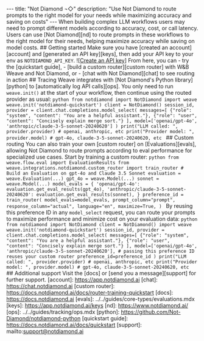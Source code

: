 --- title: "Not Diamond ¬◇" description: "Use Not Diamond to route prompts to the right model for your needs while maximizing accuracy and saving on costs" --- When building complex LLM workflows users may need to prompt different models according to accuracy, cost, or call latency. Users can use [Not Diamond][nd] to route prompts in these workflows to the right model for their needs, helping maximize accuracy while saving on model costs. ## Getting started Make sure you have [created an account][account] and [generated an API key][keys], then add your API key to your env as `NOTDIAMOND_API_KEY`. ![[Create an API key](/guides/integrations/imgs/notdiamond/api-keys.png)] From here, you can - try the [quickstart guide], - [build a custom router][custom router] with W&B Weave and Not Diamond, or - [chat with Not Diamond][chat] to see routing in action ## Tracing Weave integrates with [Not Diamond's Python library][python] to [automatically log API calls][ops]. You only need to run `weave.init()` at the start of your workflow, then continue using the routed provider as usual: ```python from notdiamond import NotDiamond import weave weave.init('notdiamond-quickstart') client = NotDiamond() session_id, provider = client.chat.completions.model_select( messages=[ {"role": "system", "content": "You are a helpful assistant."}, {"role": "user", "content": "Concisely explain merge sort."} ], model=['openai/gpt-4o', 'anthropic/claude-3-5-sonnet-20240620'] ) print("LLM called: ", provider.provider) # openai, anthropic, etc print("Provider model: ", provider.model) # gpt-4o, claude-3-5-sonnet-20240620, etc ``` ## Custom routing You can also train your own [custom router] on [Evaluations][evals], allowing Not Diamond to route prompts according to eval performance for specialized use cases. Start by training a custom router: ```python from weave.flow.eval import EvaluationResults from weave.integrations.notdiamond.custom_router import train_router # Build an Evaluation on gpt-4o and Claude 3.5 Sonnet evaluation = weave.Evaluation(...) gpt_4o = weave.Model(...) sonnet = weave.Model(...) model_evals = { 'openai/gpt-4o': evaluation.get_eval_results(gpt_4o), 'anthropic/claude-3-5-sonnet-20240620': evaluation.get_eval_results(sonnet), } preference_id = train_router( model_evals=model_evals, prompt_column="prompt", response_column="actual", language="en", maximize=True, ) ``` By reusing this preference ID in any `model_select` request, you can route your prompts to maximize performance and minimize cost on your evaluation data: ```python from notdiamond import NotDiamond client = NotDiamond() import weave weave.init('notdiamond-quickstart') session_id, provider = client.chat.completions.model_select( messages=[ {"role": "system", "content": "You are a helpful assistant."}, {"role": "user", "content": "Concisely explain merge sort."} ], model=['openai/gpt-4o', 'anthropic/claude-3-5-sonnet-20240620'], # passing this preference ID reuses your custom router preference_id=preference_id ) print("LLM called: ", provider.provider) # openai, anthropic, etc print("Provider model: ", provider.model) # gpt-4o, claude-3-5-sonnet-20240620, etc ``` ## Additional support Visit the [docs] or [send you a message][support] for further support. [account]: https://app.notdiamond.ai [chat]: https://chat.notdiamond.ai [custom router]: https://docs.notdiamond.ai/docs/router-training-quickstart [docs]: https://docs.notdiamond.ai [evals]: ../../guides/core-types/evaluations.mdx [keys]: https://app.notdiamond.ai/keys [nd]: https://www.notdiamond.ai/ [ops]: ../../guides/tracking/ops.mdx [python]: https://github.com/Not-Diamond/notdiamond-python [quickstart guide]: https://docs.notdiamond.ai/docs/quickstart [support]: mailto:support@notdiamond.ai